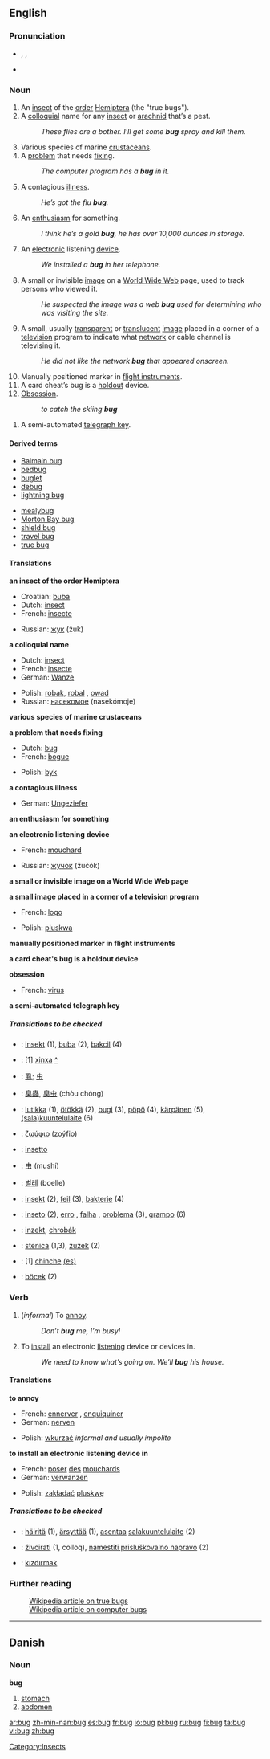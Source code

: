 {{see|Bug}}

==English==
{{wikipedia}}

===Pronunciation===
*{{AHD|bŭg}}, {{IPA|/bʌɡ/}}, {{SAMPA|/bVg/}}
*{{audio|en-us-bug.ogg|Audio (US)}}
*:{{IPAchar|[[Rhymes:English:-ʌɡ|Rhymes: -ʌɡ]]}}

===Noun===
{{en-noun}}

# An [[insect]] of the [[order]] [[Hemiptera]] (the "true bugs").
# A [[colloquial]] name for any [[insect]] or [[arachnid]] that’s a pest.
#: ''These flies are a bother. I’ll get some '''bug''' spray and kill them.''
# Various species of marine [[crustacean]]s.
# A [[problem]] that needs [[fixing]].
#: ''The computer program has a '''bug''' in it.''
# A contagious [[illness]].
#: ''He’s got the flu '''bug'''.''
# An [[enthusiasm]] for something.
#: ''I think he’s a gold '''bug''', he has over 10,000 ounces in storage.''
# An [[electronic]] listening [[device]].
#: ''We installed a '''bug''' in her telephone.''
# A small or invisible [[image]] on a [[World Wide Web]] page, used to track persons who viewed it.
#: ''He suspected the image was a web '''bug''' used for determining who was visiting the site.''
# A small, usually [[transparent]] or [[translucent]] [[image]] placed in a corner of a [[television]] program to indicate what [[network]] or cable channel is televising it.
#: ''He did not like the network '''bug''' that appeared onscreen.''
# Manually positioned marker in [[flight instruments]].
# A card cheat’s bug is a [[holdout]] device.
# [[Obsession]].
#: ''to catch the skiing '''bug'''''

# A semi-automated [[telegraph key]].

====Derived terms====
{{top2}}
*[[Balmain bug]]
*[[bedbug]]
*[[buglet]]
*[[debug]]
*[[lightning bug]]
{{mid2}}
*[[mealybug]]
*[[Morton Bay bug]]
*[[shield bug]]
*[[travel bug]]
*[[true bug]]
{{bottom}}

====Translations====
'''an insect of the order Hemiptera'''
{{top}}
*Croatian: [[buba]] {{f}}
*Dutch: [[insect]] {{n}}
*French: [[insecte]] {{m}}
{{mid}}
*Russian: [[жук]] (žuk) {{m}}
{{bottom}}

'''a colloquial name'''
{{top}}
*Dutch: [[insect]] {{n}}
*French: [[insecte]] {{m}}
*German: [[Wanze]] {{f}}
{{mid}}
*Polish: [[robak]], [[robal]] {{m}}, [[owad]] {{m}}
*Russian: [[насекомое]] (nasekómoje) {{n}}
{{bottom}}

'''various species of marine crustaceans'''
{{top}}
{{mid}}
{{bottom}}

'''a problem that needs fixing'''
{{top}}
*Dutch: [[bug]] {{m}}
*French: [[bogue]] {{m}}
{{mid}}
*Polish: [[byk]] {{m}}
{{bottom}}

'''a contagious illness'''
{{top}}
*German: [[Ungeziefer]] {{n}}
{{mid}}
{{bottom}}

'''an enthusiasm for something'''
{{top}}
{{mid}}
{{bottom}}

'''an electronic listening device'''
{{top}}
*French: [[mouchard]] {{m}}
{{mid}}
*Russian: [[жучок]] (žučók) {{m}}
{{bottom}}

'''a small or invisible image on a World Wide Web page'''
{{top}}
{{mid}}
{{bottom}}

'''a small image placed in a corner of a television program'''
{{top}}
*French: [[logo]] {{m}}
{{mid}}
*Polish: [[pluskwa]] {{f}}
{{bottom}}

'''manually positioned marker in flight instruments'''
{{top}}
{{mid}}
{{bottom}}

'''a card cheat's bug is a holdout device'''
{{top}}
{{mid}}
{{bottom}}

'''obsession'''
{{top}}
*French: [[virus]] {{m}}
{{mid}}
{{bottom}}

'''a semi-automated telegraph key'''
{{top}}
{{mid}}
{{bottom}}

=====Translations to be checked=====
{{checktrans}}
*{{ttbc|Bosnian}}: [[insekt]] {{m}} (1), [[buba]] {{f}} (2), [[bakcil]] {{m}} (4)
*{{ttbc|Catalan}}: [1] [[xinxa]] {{f}} [[:ca:xinxa|^]]
*{{ttbc|CJK Characters}}: [[虱]]; [[虫]]
*{{ttbc|Chinese}}: [[臭蟲]], [[臭虫]] (chòu chóng)
*{{ttbc|Finnish}}: [[lutikka]] (1), [[ötökkä]] (2), [[bugi]] (3), [[pöpö]] (4), [[kärpänen]] (5), [[salakuuntelulaite|(sala)kuuntelulaite]] (6)
*{{ttbc|Greek}}: [[ζωύφιο]] (zoýfio) {{n}}
*{{ttbc|Italian}}: [[insetto]] {{m}}
*{{ttbc|Japanese}}: [[虫]] (mushí)
*{{ttbc|Korean}}: [[벌레]] (boelle)
*{{ttbc|Norwegian}}: [[insekt]] {{n}} (2), [[feil]] {{m}} (3), [[bakterie]] {{m}} (4)
*{{ttbc|Portuguese}}: [[inseto]] {{m}} (2), [[erro]] {{m}}, [[falha]] {{f}}, [[problema]] {{m}} (3), [[grampo]] {{m}} (6)
*{{ttbc|Slovak}}: [[inzekt]], [[chrobák]] {{m}}
*{{ttbc|Slovene}}: [[stenica]] {{f}} (1,3), [[žužek]] {{m}} (2)
*{{ttbc|Spanish}}: [1] [[chinche]] {{f}} [[:es:chinche|(es)]]
*{{ttbc|Turkish}}: [[böcek]] (2)

===Verb===
{{en-infl-reg-consonant|bug||g|}}

# {{transitive}} (''informal'') To [[annoy]].
#: ''Don’t '''bug''' me, I’m busy!''
# {{transitive}} To [[install]] an electronic [[listening]] device or devices in.
#: ''We need to know what’s going on. We’ll '''bug''' his house.''

====Translations====
'''to annoy'''
{{top}}
*French: [[ennerver]] , [[enquiquiner]]
*German: [[nerven]]
{{mid}}
*Polish: [[wkurzać]] ''informal and usually impolite''
{{bottom}}

'''to install an electronic listening device in'''
{{top}}
*French: [[poser]] [[des]] [[mouchard]]s
*German: [[verwanzen]]
{{mid}}
*Polish: [[zakładać]] [[pluskwę]]
{{bottom}}

=====Translations to be checked=====
{{checktrans}}
*{{ttbc|Finnish}}: [[häiritä]] (1), [[ärsyttää]] (1), [[asentaa]] [[salakuuntelulaite]] (2)
*{{ttbc|Slovene}}: [[živcirati]] (1, colloq), [[namestiti prisluškovalno napravo]] (2)
*{{ttbc|Turkish}}: [[kızdırmak]]

===Further reading===
: [[w:Hemiptera|Wikipedia article on true bugs]]
: [[w:computer bug|Wikipedia article on computer bugs]]

----

==Danish==

===Noun===
'''bug''' {{c}}

# [[stomach]]
# [[abdomen]]

[[Category:Insects]]

[[ar:bug]]
[[zh-min-nan:bug]]
[[es:bug]]
[[fr:bug]]
[[io:bug]]
[[pl:bug]]
[[ru:bug]]
[[fi:bug]]
[[ta:bug]]
[[vi:bug]]
[[zh:bug]]